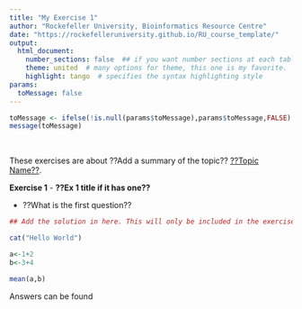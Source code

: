 ```yaml
---
title: "My Exercise 1"
author: "Rockefeller University, Bioinformatics Resource Centre"
date: "https://rockefelleruniversity.github.io/RU_course_template/"
output: 
  html_document:
    number_sections: false  ## if you want number sections at each table header
    theme: united  # many options for theme, this one is my favorite.
    highlight: tango  # specifies the syntax highlighting style
params:
  toMessage: false    
---
```


```r
toMessage <- ifelse(!is.null(params$toMessage),params$toMessage,FALSE)
message(toMessage)
```


<p>&nbsp;</p>
These exercises are about ??Add a summary of the topic?? [??Topic Name??](https://rockefelleruniversity.github.io/RU_course_template/). 

**Exercise 1** - **??Ex 1 title if it has one??**

- ??What is the first question??
```r
## Add the solution in here. This will only be included in the exercise sections. This is controlled by the echo=toMessage in the markdown header  ie:

cat("Hello World")

a<-1+2
b<-3+4

mean(a,b)

```
Answers can be found